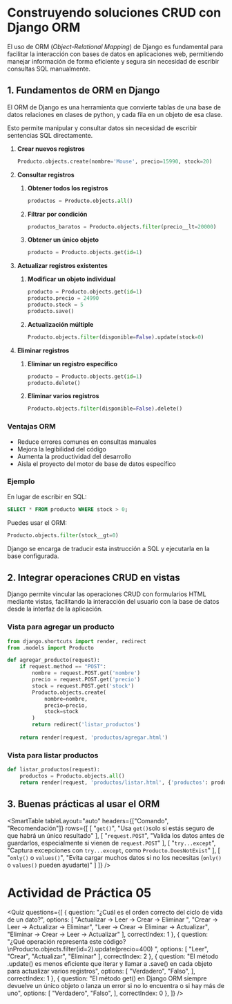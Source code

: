 # Construyendo soluciones CRUD con Django ORM

El uso de ORM (*Object-Relational Mapping*) de Django es fundamental para facilitar la interacción con bases de datos en aplicaciones web, permitiendo manejar información de forma eficiente y segura sin necesidad de escribir consultas SQL manualmente.

## 1. Fundamentos de ORM en Django
El ORM de Django es una herramienta que convierte tablas de una base de datos relaciones en clases de python, y cada fila en un objeto de esa clase.

Esto permite manipular y consultar datos sin necesidad de escribir sentencias SQL directamente.

1. **Crear nuevos registros**
    ```python
    Producto.objects.create(nombre='Mouse', precio=15990, stock=20)
    ```

2. **Consultar registros**
    1. **Obtener todos los registros**
        ```python
        productos = Producto.objects.all() 
        ```
    2. **Filtrar por condición**
        ```python
        productos_baratos = Producto.objects.filter(precio__lt=20000) 
        ```
    3. **Obtener un único objeto**
        ```python
        producto = Producto.objects.get(id=1) 
        ```

3. **Actualizar registros existentes**
    1. **Modificar un objeto individual**
        ```python
        producto = Producto.objects.get(id=1)
        producto.precio = 24990
        producto.stock = 5
        producto.save()  
        ```
    2. **Actualización múltiple**
        ```python
        Producto.objects.filter(disponible=False).update(stock=0) 
        ```

3. **Eliminar registros**
    1. **Eliminar un registro específico**
        ```python
        producto = Producto.objects.get(id=1)
        producto.delete()  
        ```
    2. **Eliminar varios registros**
        ```python
        Producto.objects.filter(disponible=False).delete() 
        ```
### Ventajas ORM

- Reduce errores comunes en consultas manuales
- Mejora la legibilidad del código
- Aumenta la productividad del desarrollo
- Aisla el proyecto del motor de base de datos específico

### Ejemplo

En lugar de escribir en SQL:
```sql
SELECT * FROM producto WHERE stock > 0;
```

Puedes usar el ORM:
```python
Producto.objects.filter(stock__gt=0)
```

Django se encarga de traducir esta instrucción a SQL y ejecutarla en la base configurada.


## 2. Integrar operaciones CRUD en vistas
Django permite vincular las operaciones CRUD con formularios HTML mediante vistas, facilitando la interacción del usuario con la base de datos desde la interfaz de la aplicación.

### Vista para agregar un producto
```python
from django.shortcuts import render, redirect
from .models import Producto

def agregar_producto(request):
    if request.method == "POST":
        nombre = request.POST.get('nombre')
        precio = request.POST.get('precio')
        stock = request.POST.get('stock')
        Producto.objects.create(
            nombre=nombre,
            precio=precio,
            stock=stock
        )
        return redirect('listar_productos')
    
    return render(request, 'productos/agregar.html') 
```

### Vista para listar productos
```python
def listar_productos(request):
    productos = Producto.objects.all()
    return render(request, 'productos/listar.html', {'productos': productos}) 
```

## 3. Buenas prácticas al usar el ORM

<SmartTable
    tableLayout="auto"
    headers={["Comando", "Recomendación"]}
    rows={[
        [
            "`get()`",
            "Usa `get()`solo si estás seguro de que habrá un único resultado"
        ],
        [
            "`request.POST`",
            "Valida los datos antes de guardarlos, especialmente si vienen de `request.POST`"
        ],
        [
            "`try...except`",
            "Captura excepciones con `try...except`, como `Producto.DoesNotExist`"
        ],
        [
            "`only()` o `values()`",
            "Evita cargar muchos datos si no los necesitas (`only()` o `values()` pueden ayudarte)"
        ]
    ]}
/>

# Actividad de Práctica 05
<Quiz questions={[
	{
		question: "¿Cuál es el orden correcto del ciclo de vida de un dato?",
		options: [
			"Actualizar → Leer → Crear → Eliminar ",
			"Crear → Leer → Actualizar → Eliminar",
			"Leer → Crear → Eliminar → Actualizar",
			"Eliminar → Crear → Leer → Actualizar"
		],
		correctIndex: 1
	},
    {
		question: "¿Qué operación representa este código?\nProducto.objects.filter(id=2).update(precio=400) ",
		options: [
			"Leer",
			"Crear",
			"Actualizar",
			"Eliminar"
		],
		correctIndex: 2
	},
    {
		question: "El método .update() es menos eficiente que iterar y llamar a .save() en cada objeto para actualizar varios registros",
		options: [
			"Verdadero",
			"Falso",
		],
		correctIndex: 1
	},
    {
		question: "El método get() en Django ORM siempre devuelve un único objeto o lanza un error si no lo encuentra o si hay más de uno",
		options: [
			"Verdadero",
			"Falso",
		],
		correctIndex: 0
	},
]} />